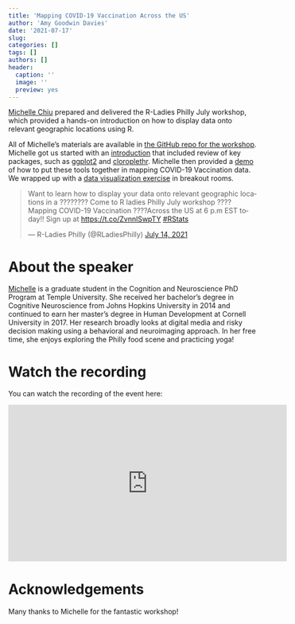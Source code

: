 ```yaml
---
title: 'Mapping COVID-19 Vaccination Across the US'
author: 'Amy Goodwin Davies'
date: '2021-07-17'
slug: 
categories: []
tags: []
authors: []
header:
  caption: ''
  image: ''
  preview: yes
---
```


[Michelle Chiu](https://www.linkedin.com/in/michelle-chiu-leanmeanmishine/) prepared and delivered the R-Ladies Philly July workshop, which provided a hands-on introduction on how to display data onto relevant geographic locations using R. 

All of Michelle's materials are available in [the GitHub repo for the workshop](https://github.com/mchiu91/us_vaccination_rladies). Michelle got us started with an [introduction](https://github.com/mchiu91/us_vaccination_rladies/blob/main/mapping_us_vaccination_presentation.pdf) that included review of key packages, such as [ggplot2](https://ggplot2.tidyverse.org/) and [cloroplethr](https://cran.r-project.org/package=choroplethr). Michelle then provided a [demo](https://github.com/mchiu91/us_vaccination_rladies/blob/main/r_ladies_ggplot_workshop.Rmd) of how to put these tools together in mapping COVID-19 Vaccination data. We wrapped up with a [data visualization exercise](https://github.com/mchiu91/us_vaccination_rladies/blob/main/r_ladies_ggplot_workshop.Rmd#L112) in breakout rooms.

<blockquote class="twitter-tweet" data-theme="light"><p lang="en" dir="ltr">Want to learn how to display your data onto relevant geographic locations in a ???????? Come to R ladies Philly July workshop ????Mapping COVID-19 Vaccination ????Across the US at 6 p.m EST today!! Sign up at <a href="https://t.co/ZvnnlSwpTY">https://t.co/ZvnnlSwpTY</a> <a href="https://twitter.com/hashtag/RStats?src=hash&amp;ref_src=twsrc%5Etfw">#RStats</a></p>&mdash; R-Ladies Philly (@RLadiesPhilly) <a href="https://twitter.com/RLadiesPhilly/status/1415425484876390407?ref_src=twsrc%5Etfw">July 14, 2021</a></blockquote> <script async src="https://platform.twitter.com/widgets.js" charset="utf-8"></script>

# About the speaker

[Michelle](https://www.linkedin.com/in/michelle-chiu-leanmeanmishine/) is a graduate student in the Cognition and Neuroscience PhD Program at Temple University. She received her bachelor's degree in Cognitive Neuroscience from Johns Hopkins University in 2014 and continued to earn her master's degree in Human Development at Cornell University in 2017. Her research broadly looks at digital media and risky decision making using a behavioral and neuroimaging approach. In her free time, she enjoys exploring the Philly food scene and practicing yoga!


# Watch the recording

You can watch the recording of the event here:

<iframe width="560" height="315" src="https://www.youtube.com/embed/6Uh2XhbRGmk" title="YouTube video player" frameborder="0" allow="accelerometer; autoplay; clipboard-write; encrypted-media; gyroscope; picture-in-picture" allowfullscreen></iframe>

# Acknowledgements

Many thanks to Michelle for the fantastic workshop!
